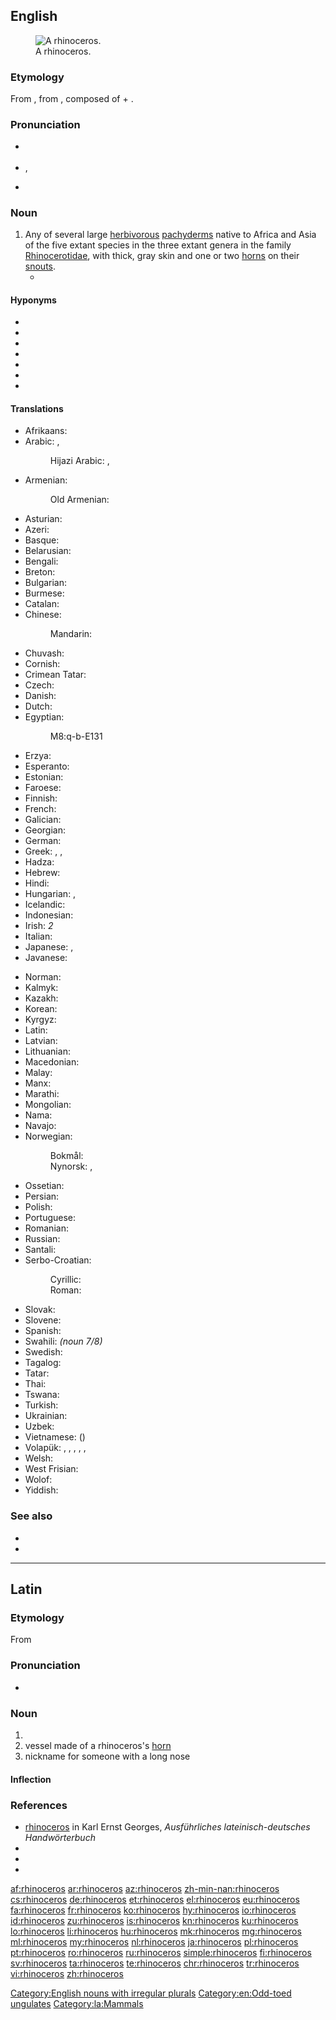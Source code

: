 {{also|rhinocéros}}
==English==
{{wikipedia}}
[[Image:Ceratotherium simum kwh.jpg|thumb|A rhinoceros.]]

===Etymology===
From {{etyl|la|en}} {{m|la|rhinoceros}}, from {{etyl|grc|en}} {{m|grc|ῥινόκερως|}}, composed of {{m|grc|ῥίς||nose}} + {{m|grc|κέρας||horn}}.

===Pronunciation===
* {{a|UK}} {{IPA|/raɪˈnɒsərəs/|lang=en}}
* {{a|US}} {{enPR|rī-näsʹə-rəs}}, {{IPA|/raɪˈnɑːsərəs/|lang=en}}
* {{audio|en-us-rhinoceros.ogg|Audio (US)|lang=en}}

===Noun===
{{en-noun|rhinoceros|rhinoceroses|rhinoceri|pl3qual=nonstandard|rhinocerotes|pl4qual=archaic}}

# Any of several large [[herbivorous]] [[pachyderm]]s native to Africa and Asia of the five extant species in the three extant genera in the family [[Rhinocerotidae]], with thick, gray skin and one or two [[horn]]s on their [[snout]]s.
#* {{quote-book
|year=1658
|chapter=Of Unicorns Horn
|title=Pseudodoxia Epidemica: Or Enquiries Into Very many Received Tenents And commonly Presumed Truths. The Fourth Edition
|first=Thomas
|last=Brown
|authorlink=Thomas Brown
|url=http://books.google.com/books?id=lpZNAAAAcAAJ&pg=PA203
|page=203
|passage=Herein therefore to draw up our determinations beside the several pieces of Scripture mentioning this Animal (which some may well contend to be only meant of the '''Rhinoceros''') we are so far from denying there is any Unicorn at all, that we affirme there are many kinds thereof. In the number of Quadrapedes we will concede no less then five; that is the ''Indian'' Oxe, ''Indian'' Ass, Rhinoceros, the Oryx, and that which is more eminently termed ''Monoceros'', or ''Unicornis''.}}

====Hyponyms====
* {{l|en|black rhinoceros}}
* {{l|en|Indian rhinoceros}}
* {{l|en|Javan rhinoceros}}
* {{l|en|lesser one-horned rhinoceros}}
* {{l|en|Sumatran rhinoceros}}
* {{l|en|white rhinoceros}}
* {{l|en|woolly rhinoceros}}

====Translations====
{{trans-top|herbivorous pachyderm with horn(s)}}
* Afrikaans: {{t+|af|renoster}}
* Arabic: {{t|ar|وَحِيد اَلْقَرْن|m}}, {{t|ar|كَرْكَدَّن|m}}
*: Hijazi Arabic: {{t|acw|وَحيد القَرْن|m|tr=waḥīd algarn|sc=Arab}}, {{t|acw|خَرْتيت|m|tr=ḵartīt|sc=Arab}}
* Armenian: {{t+|hy|ռնգեղջյուր}}
*: Old Armenian: {{t|xcl|ռնգեղջիւր}}
* Asturian: {{t|ast|rinoceronte|m}}
* Azeri: {{t+|az|kərgədan}}
* Basque: {{t+|eu|errinozero}}
* Belarusian: {{t|be|насаро́г|m}}
* Bengali: {{t+|bn|গন্ডার|sc=Beng|tr=ganḍār}}
* Breton: {{t+|br|frikorneg}}
* Bulgarian: {{t+|bg|носоро́г|m}}
* Burmese: {{t+|my|ကြံ့|sc=Mymr}}
* Catalan: {{t|ca|rinoceront|m}}
* Chinese:
*: Mandarin: {{t+|cmn|犀牛|tr=xīniú|sc=Hani}}
* Chuvash: {{t|cv|носорог|sc=Cyrl}}
* Cornish: {{t|kw|trongornvil|m}}
* Crimean Tatar: {{t|crh|kerkedan}}
* Czech: {{t+|cs|nosorožec|m}}
* Danish: {{t+|da|næsehorn|n}}
* Dutch: {{t+|nl|neushoorn|m}}
* Egyptian: {{t|egy|𓆷𓈎𓃀E131|tr=šȝqb|sc=Egyp}}
*: <hiero>M8:q-b-E131</hiero>
* Erzya: {{t|myv|сюронерь}}
* Esperanto: {{t|eo|rinocero}}
* Estonian: {{t+|et|ninasarvik}}
* Faroese: {{t|fo|nashyrningur|m}}
* Finnish: {{t+|fi|sarvikuono}}
* French: {{t+|fr|rhinocéros|m}}
* Galician: {{t+|gl|rinoceronte|m}}
* Georgian: {{t|ka|მარტორქა}}
* German: {{t+|de|Nashorn|n}}
* Greek: {{t+|el|ρινόκερος|m}}, {{t+|el|ρινόκερως|m}}, {{t|el|ριονκερώντος|m}}
* Hadza: {{t|hts|tlakate}}
* Hebrew: {{t+|he|קרנף|m}}
* Hindi: {{t|hi|गैंडा|tr=gaiṇḍā}}
* Hungarian: {{t+|hu|rinocérosz}}, {{t+|hu|orrszarvú}}
* Icelandic: {{t+|is|nashyrningur|m}}
* Indonesian: {{t+|id|badak}}
* Irish: {{t|ga|srónbheannach|m}}''2''
* Italian: {{t+|it|rinoceronte|m}}
* Japanese: {{t+|ja|犀|tr=sai}}, {{t+|ja|サイ|tr=sai}}
* Javanese: {{t+|jv|warak}}
{{trans-mid}}
* Norman: {{t|nrf|rhinocéros|m}}
* Kalmyk: {{t|xal|орңһ}}
* Kazakh: {{t|kk|мүйізтұмсық|sc=Cyrl}}
* Korean: {{t+|ko|코뿔소|sc=Hang}}
* Kyrgyz: {{t+|ky|носорог|sc=Cyrl}}
* Latin: {{t|la|rhinoceros|m}}
* Latvian: {{t|lv|degunradzis|m}}
* Lithuanian: {{t|lt|raganosis|m}}
* Macedonian: {{t|mk|носорог|m}}
* Malay: {{t|ms|badak sumbu}}
* Manx: {{t|gv|stroineairkagh|m}}
* Marathi: {{t|mr|गेंडा|tr=geṇḍā|sc=Deva}}
* Mongolian: {{t+|mn|хирс|sc=Cyrl}}
* Nama: {{t|naq|!nawas‬}}
* Navajo: {{t|nv|déélgééd}}
* Norwegian:
*: Bokmål: {{t+|nb|neshorn|n}}
*: Nynorsk: {{t|nn|nashorn|n}}, {{t|nn|nashyrning|m}}
* Ossetian: {{t|os|сыкъафындз}}
* Persian: {{t+|fa|کرگدن|tr=kargadan|sc=fa-Arab}}
* Polish: {{t+|pl|nosorożec|m}}
* Portuguese: {{t+|pt|rinoceronte|m}}
* Romanian: {{t+|ro|rinocer|m}}
* Russian: {{t+|ru|носоро́г|m}}
* Santali: {{t|sat|ᱜᱚᱱᱰ ᱜᱟᱨᱩᱲ|tr=gandd gaarurr|sc=Olck}}
* Serbo-Croatian:
*: Cyrillic: {{t|sh|носорог|m}}
*: Roman: {{t+|sh|nosorog|m}}
* Slovak: {{t|sk|nosorožec|m}}
* Slovene: {{t+|sl|nosorog|m}}
* Spanish: {{t+|es|rinoceronte|m}}
* Swahili: {{t+|sw|kifaru}} ''(noun 7/8)''
* Swedish: {{t+|sv|noshörning|c}}
* Tagalog: {{t|tl|rinoseronte}}
* Tatar: {{t+|tt|мөгезборын|sc=Cyrl}}
* Thai: {{t|th|แรด|tr=râet}}
* Tswana: {{t|tn|tshukudu}}
* Turkish: {{t+|tr|gergedan}}
* Ukrainian: {{t|uk|носорі́г|m}}
* Uzbek: {{t+|uz|karkidon}}
* Vietnamese: {{t+|vi|tê giác}} ({{t|vi|犀角}})
* Volapük: {{qualifier|♂♀}} {{t+|vo|rinoserod}}, {{qualifier|♂}} {{t|vo|hirinoserod}}, {{qualifier|♀}} {{t|vo|jirinoserod}}, {{qualifier|♂♀ offspring}} {{t|vo|rinoserodül}}, {{qualifier|♂ offspring}} {{t|vo|hirinoserodül}}, {{qualifier|♀ offspring}} {{t|vo|jirinoserodül}}
* Welsh: {{t|cy|rhinoseros|m}}
* West Frisian: {{t|fy|noashoarn}}
* Wolof: {{t|wo|wànga-lànga|alt=wànga-lànga wi}}
* Yiddish: {{t|yi|נאָזהאָרן|m}}
{{trans-bottom}}

===See also===
* {{l|en|abada}}
* {{l|en|crash}}

[[Category:English nouns with irregular plurals]]
[[Category:en:Odd-toed ungulates]]

----

==Latin==

===Etymology===
From {{etyl|grc|la}} {{m|grc|ῥινόκερως}}

===Pronunciation===
* {{la-IPA|rhīnocerōs}}

===Noun===
{{la-noun|rhīnocerōs||rhīnocerōtis|m|third}}

# {{l|en|rhinoceros}}
# vessel made of a rhinoceros's [[horn]]
# nickname for someone with a long nose

====Inflection====
{{la-decl-3rd|rhīnocerōs|acc_sg=rhīnocerōta/rhīnocerōtem|acc_pl=rhīnocerōtas/rhīnocerōtēs}}

===References===
* [http://www.zeno.org/Georges-1913/A/rhinoceros rhinoceros] in Karl Ernst Georges, ''Ausführliches lateinisch-deutsches Handwörterbuch''
* {{R:L&S}}
* {{R:Elementary Lewis}}
* {{R:Gaffiot}}

[[Category:la:Mammals]]

[[af:rhinoceros]]
[[ar:rhinoceros]]
[[az:rhinoceros]]
[[zh-min-nan:rhinoceros]]
[[cs:rhinoceros]]
[[de:rhinoceros]]
[[et:rhinoceros]]
[[el:rhinoceros]]
[[eu:rhinoceros]]
[[fa:rhinoceros]]
[[fr:rhinoceros]]
[[ko:rhinoceros]]
[[hy:rhinoceros]]
[[io:rhinoceros]]
[[id:rhinoceros]]
[[zu:rhinoceros]]
[[is:rhinoceros]]
[[kn:rhinoceros]]
[[ku:rhinoceros]]
[[lo:rhinoceros]]
[[li:rhinoceros]]
[[hu:rhinoceros]]
[[mk:rhinoceros]]
[[mg:rhinoceros]]
[[ml:rhinoceros]]
[[my:rhinoceros]]
[[nl:rhinoceros]]
[[ja:rhinoceros]]
[[pl:rhinoceros]]
[[pt:rhinoceros]]
[[ro:rhinoceros]]
[[ru:rhinoceros]]
[[simple:rhinoceros]]
[[fi:rhinoceros]]
[[sv:rhinoceros]]
[[ta:rhinoceros]]
[[te:rhinoceros]]
[[chr:rhinoceros]]
[[tr:rhinoceros]]
[[vi:rhinoceros]]
[[zh:rhinoceros]]